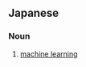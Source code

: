 ==Japanese==
{{ja-kanjitab|き|かい|がく|しゅう|yomi=on}}

===Noun===
{{ja-noun|きかい がくしゅう}}

# {{lb|ja|computing|sort=きかいがくしゅう}} [[machine learning]]